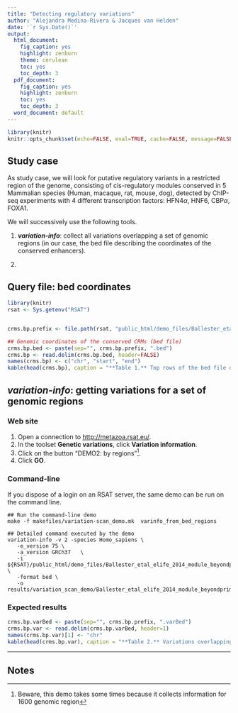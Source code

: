 ```yaml
---
title: "Detecting regulatory variations"
author: "Alejandra Medina-Rivera & Jacques van Helden"
date: '`r Sys.Date()`'
output:
  html_document:
    fig_caption: yes
    highlight: zenburn
    theme: cerulean
    toc: yes
    toc_depth: 3
  pdf_document:
    fig_caption: yes
    highlight: zenburn
    toc: yes
    toc_depth: 3
  word_document: default
---
```




```r
library(knitr)
knitr::opts_chunk$set(echo=FALSE, eval=TRUE, cache=FALSE, message=FALSE, warning=FALSE, comment = "")
```


## Study case

As study case, we will look for putative regulatory variants in a restricted region of the genome, consisting of cis-regulatory modules conserved in 5 Mammalian species (Human, macaque, rat, mouse, dog), detected by ChIP-seq experiments with 4 different transcription  factors: HFN4$\alpha$, HNF6, CBP$\alpha$, FOXA1. 

We will successively use the following tools. 


1. ***variation-info***: collect all variations overlapping a set of genomic regions (in our case, the bed file describing the coordinates of the conserved enhancers).

2. 

## Query file: bed coordinates


```r
library(knitr)
rsat <- Sys.getenv("RSAT")


crms.bp.prefix <- file.path(rsat, "public_html/demo_files/Ballester_etal_elife_2014_module_beyondprimates_conserved_hg18_lift_to_hg19")

## Genomic coordinates of the conserved CRMs (bed file)
crms.bp.bed <- paste(sep="", crms.bp.prefix, ".bed")
crms.bp <- read.delim(crms.bp.bed, header=FALSE)
names(crms.bp) <- c("chr", "start", "end")
kable(head(crms.bp), caption = "**Table 1.** Top rows of the bed file describing the genomic coordinates of the conserved CMRs, which is used as input to select variations of interest.")

```




## ***variation-info***: getting variations for a set of genomic regions


### Web site

1. Open a connection to <http://metazoa.rsat.eu/>.
2. In the toolset **Genetic variations**, click **Variation information**. 
3. Click on the button "DEMO2: by regions"^[Beware, this demo takes some times because it collects information for 1600 genomic region].
4. Click **GO**.

### Command-line

If you dispose of a login on an RSAT server, the same demo can be run on the command line. 

```
## Run the command-line demo
make -f makefiles/variation-scan_demo.mk  varinfo_from_bed_regions

## Detailed command executed by the demo
variation-info -v 2 -species Homo_sapiens \
   -e_version 75 \
   -a_version GRCh37   \
   -i ${RSAT}/public_html/demo_files/Ballester_etal_elife_2014_module_beyondprimates_conserved_hg18_lift_to_hg19.bed \
   -format bed \
   -o results/variation_scan_demo/Ballester_etal_elife_2014_module_beyondprimates_conserved_hg18_lift_to_hg19.varBed

```

### Expected results

```r

crms.bp.varBed <- paste(sep="", crms.bp.prefix, ".varBed")
crms.bp.var <- read.delim(crms.bp.varBed, header=1)
names(crms.bp.var)[1] <- "chr"
kable(head(crms.bp.var), caption = "**Table 2.** Variations overlapping with the conserved CMRs. ")

```

* * * * * * *

## Notes
